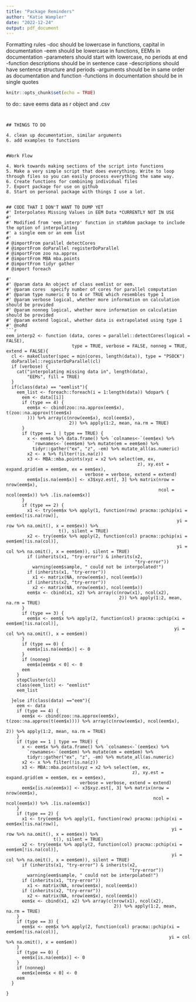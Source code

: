 ```yaml
---
title: "Package Reminders"
author: "Katie Wampler"
date: "2022-12-24"
output: pdf_document
---
```

Formatting rules 
-doc should be lowercase in functions, capital in documentation 
-eem should be lowercase in functions, EEMs in documentation 
-parameters should start with lowercase, no periods at end 
-function descriptions should be in sentence case 
-descriptions should have sentence structure and periods
-arguments should be in same order as documentation and function
-functions in documentation should be in single quotes


```r
knitr::opts_chunk$set(echo = TRUE)
```
to do:: save eems data as r object and .csv 


```


## THINGS TO DO 

4. clean up documentation, similar arguments 
6. add examples to functions


#Work Flow 

4. Work towards making sections of the script into functions 
5. Make a very simple script that does everything. Write to loop through files so you can easily process everything the same way. 
6. Create functions for combining individual files
7. Export package for use on github 
8. Start on personal package with things I use a lot.  


## CODE THAT I DON'T WANT TO DUMP YET 
#' Interpolates Missing Values in EEM Data *CURRENTLY NOT IN USE
#'
#' Modified from 'eem_interp' function in staRdom package to include the option of interpolating
#' a single eem or an eem list
#'
# @importFrom parallel detectCores
# @importFrom doParallel registerDoParallel
# @importFrom zoo na.approx
# @importFrom MBA mba.points
# @importFrom tidyr gather
# @import foreach

#'
#' @param data An object of class eemlist or eem.
#' @param cores	 specify number of cores for parallel computation
#' @param type numeric 0 to 4 or TRUE which resembles type 1
#' @param verbose logical, whether more information on calculation should be provided
#' @param nonneg logical, whether more information on calculation should be provided
#' @param extend logical, whether data is extrapolated using type 1
#' @noRd
```r

eem_interp2 <- function (data, cores = parallel::detectCores(logical = FALSE),
                         type = TRUE, verbose = FALSE, nonneg = TRUE, extend = FALSE){
  cl <- makeCluster(spec = min(cores, length(data)), type = "PSOCK")
  doParallel::registerDoParallel(cl)
  if (verbose) {
    cat("interpolating missing data in", length(data),
        "EEMs", fill = TRUE)
  }
  if(class(data) == "eemlist"){
    eem_list <- foreach::foreach(i = 1:length(data)) %dopar% {
      eem <- data[[i]]
      if (type == 4) {
        eem$x <- cbind(zoo::na.approx(eem$x), t(zoo::na.approx(t(eem$x)
        ))) %>% array(c(nrow(eem$x), ncol(eem$x),
                        2)) %>% apply(1:2, mean, na.rm = TRUE)
      }
      if (type == 1 | type == TRUE) {
        x <- eem$x %>% data.frame() %>% `colnames<-`(eem$ex) %>%
          `rownames<-`(eem$em) %>% mutate(em = eem$em) %>%
          tidyr::gather("ex", "z", -em) %>% mutate_all(as.numeric)
        x2 <- x %>% filter(!is.na(z))
        x3 <- MBA::mba.points(xyz = x2 %>% select(em, ex,
                                                  z), xy.est = expand.grid(em = eem$em, ex = eem$ex),
                              verbose = verbose, extend = extend)
        eem$x[is.na(eem$x)] <- x3$xyz.est[, 3] %>% matrix(nrow = nrow(eem$x),
                                                          ncol = ncol(eem$x)) %>% .[is.na(eem$x)]
      }
      if (type == 2) {
        x1 <- try(eem$x %>% apply(1, function(row) pracma::pchip(xi = eem$ex[!is.na(row)],
                                                                 yi = row %>% na.omit(), x = eem$ex)) %>%
                    t(), silent = TRUE)
        x2 <- try(eem$x %>% apply(2, function(col) pracma::pchip(xi = eem$em[!is.na(col)],
                                                                 yi = col %>% na.omit(), x = eem$em)), silent = TRUE)
        if (inherits(x1, "try-error") & inherits(x2,
                                                 "try-error"))
          warning(eem$sample, " could not be interpolated!")
        if (inherits(x1, "try-error"))
          x1 <- matrix(NA, nrow(eem$x), ncol(eem$x))
        if (inherits(x2, "try-error"))
          x2 <- matrix(NA, nrow(eem$x), ncol(eem$x))
        eem$x <- cbind(x1, x2) %>% array(c(nrow(x1), ncol(x2),
                                           2)) %>% apply(1:2, mean, na.rm = TRUE)
      }
      if (type == 3) {
        eem$x <- eem$x %>% apply(2, function(col) pracma::pchip(xi = eem$em[!is.na(col)],
                                                                yi = col %>% na.omit(), x = eem$em))
      }
      if (type == 0) {
        eem$x[is.na(eem$x)] <- 0
      }
      if (nonneg)
        eem$x[eem$x < 0] <- 0
      eem
    }
    stopCluster(cl)
    class(eem_list) <- "eemlist"
    eem_list

  }else if(class(data) =="eem"){
    eem <- data
    if (type == 4) {
      eem$x <- cbind(zoo::na.approx(eem$x), t(zoo::na.approx(t(eem$x)))) %>% array(c(nrow(eem$x), ncol(eem$x),
                                                                                     2)) %>% apply(1:2, mean, na.rm = TRUE)
    }
    if (type == 1 | type == TRUE) {
      x <- eem$x %>% data.frame() %>% `colnames<-`(eem$ex) %>%
        `rownames<-`(eem$em) %>% mutate(em = eem$em) %>%
        tidyr::gather("ex", "z", -em) %>% mutate_all(as.numeric)
      x2 <- x %>% filter(!is.na(z))
      x3 <- MBA::mba.points(xyz = x2 %>% select(em, ex,
                                                z), xy.est = expand.grid(em = eem$em, ex = eem$ex),
                            verbose = verbose, extend = extend)
      eem$x[is.na(eem$x)] <- x3$xyz.est[, 3] %>% matrix(nrow = nrow(eem$x),
                                                        ncol = ncol(eem$x)) %>% .[is.na(eem$x)]
    }
    if (type == 2) {
      x1 <- try(eem$x %>% apply(1, function(row) pracma::pchip(xi = eem$ex[!is.na(row)],
                                                               yi = row %>% na.omit(), x = eem$ex)) %>%
                  t(), silent = TRUE)
      x2 <- try(eem$x %>% apply(2, function(col) pracma::pchip(xi = eem$em[!is.na(col)],
                                                               yi = col %>% na.omit(), x = eem$em)), silent = TRUE)
      if (inherits(x1, "try-error") & inherits(x2,
                                               "try-error"))
        warning(eem$sample, " could not be interpolated!")
      if (inherits(x1, "try-error"))
        x1 <- matrix(NA, nrow(eem$x), ncol(eem$x))
      if (inherits(x2, "try-error"))
        x2 <- matrix(NA, nrow(eem$x), ncol(eem$x))
      eem$x <- cbind(x1, x2) %>% array(c(nrow(x1), ncol(x2),
                                         2)) %>% apply(1:2, mean, na.rm = TRUE)
    }
    if (type == 3) {
      eem$x <- eem$x %>% apply(2, function(col) pracma::pchip(xi = eem$em[!is.na(col)],
                                                              yi = col %>% na.omit(), x = eem$em))
    }
    if (type == 0) {
      eem$x[is.na(eem$x)] <- 0
    }
    if (nonneg)
      eem$x[eem$x < 0] <- 0
    eem
  }

}

```

